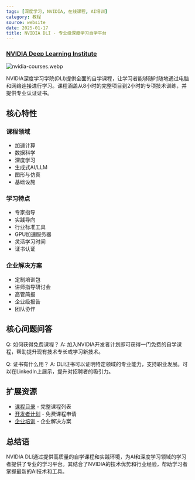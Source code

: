 ```yaml
---
tags: [深度学习, NVIDIA, 在线课程, AI培训]
category: 教程
source: website
date: 2025-01-17
title: NVIDIA DLI - 专业级深度学习自学平台
---
```


### [NVIDIA Deep Learning Institute](https://learn.nvidia.com/en-us/training/self-paced-courses)

![nvidia-courses.webp](https://img.mengpeng.tech/i/2025/01/17/6789e429b345b.webp)

NVIDIA深度学习学院(DLI)提供全面的自学课程，让学习者能够随时随地通过电脑和网络连接进行学习。课程涵盖从8小时的完整项目到2小时的专项技术训练，并提供专业认证证书。

## 核心特性

### 课程领域
- 加速计算
- 数据科学
- 深度学习
- 生成式AI/LLM
- 图形与仿真
- 基础设施

### 学习特点
- 专家指导
- 实践导向
- 行业标准工具
- GPU加速服务器
- 灵活学习时间
- 证书认证

### 企业解决方案
- 定制培训包
- 讲师指导研讨会
- 高管简报
- 企业级报告
- 团队协作

## 核心问题问答

Q: 如何获得免费课程？
A: 加入NVIDIA开发者计划即可获得一门免费的自学课程，帮助提升现有技术专长或学习新技术。

Q: 证书有什么用？
A: DLI证书可以证明特定领域的专业能力，支持职业发展。可以在LinkedIn上展示，提升对招聘者的吸引力。

## 扩展资源

- [课程目录](https://learn.nvidia.com/en-us/training/self-paced-courses) - 完整课程列表
- [开发者计划](https://developer.nvidia.com/) - 免费课程申请
- [企业培训](https://www.nvidia.com/en-us/training/) - 企业解决方案

## 总结语

NVIDIA DLI通过提供高质量的自学课程和实践环境，为AI和深度学习领域的学习者提供了专业的学习平台。其结合了NVIDIA的技术优势和行业经验，帮助学习者掌握最新的AI技术和工具。 